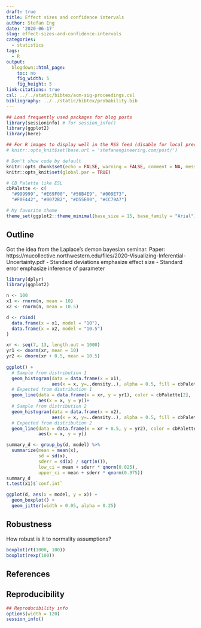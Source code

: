 ```yaml
---
draft: true
title: Effect sizes and confidence intervals
author: Stefan Eng
date: '2020-06-17'
slug: effect-sizes-and-confidence-intervals
categories:
  - statistics
tags:
  - R
output:
  blogdown::html_page:
    toc: no
    fig_width: 5
    fig_height: 5
link-citations: true
csl: ../../static/bibtex/acm-sig-proceedings.csl
bibliography: ../../static/bibtex/probability.bib
---
```



```r
## Load frequently used packages for blog posts
library(sessioninfo) # for session_info()
library(ggplot2)
library(here)

## For R images to display well in the RSS feed (disable for local preview)
# knitr::opts_knit$set(base.url = 'stefanengineering.com/post/')

# Don't show code by default
knitr::opts_chunk$set(echo = FALSE, warning = FALSE, comment = NA, message = FALSE)
knitr::opts_knit$set(global.par = TRUE)

# CB Palette like ESL
cbPalette <- c(
  "#999999", "#E69F00", "#56B4E9", "#009E73",
  "#F0E442", "#0072B2", "#D55E00", "#CC79A7")

# My favorite theme
theme_set(ggplot2::theme_minimal(base_size = 15, base_family = "Arial"))
```

## Outline
Got the idea from the Laplace's demon bayesian seminar.
Paper: https://mucollective.northwestern.edu/files/2020-Visualizing-Inferential-Uncertainty.pdf
  - Standard deviations emphasize effect size
  - Standard error emphasize inference of parameter
  
  
```r
library(dplyr)
library(ggplot2)

n <- 100
x1 <- rnorm(n, mean = 10)
x2 <- rnorm(n, mean = 10.5)

d <- rbind(
  data.frame(x = x1, model = "10"),
  data.frame(x = x2, model = "10.5")
)

xr <- seq(7, 13, length.out = 1000)
yr1 <- dnorm(xr, mean = 10)
yr2 <- dnorm(xr + 0.5, mean = 10.5)
  
ggplot() +
  # Sample from distribution 1
  geom_histogram(data = data.frame(x = x1), 
                 aes(x = x, y=..density..), alpha = 0.5, fill = cbPalette[2]) +
  # Expected from distribution 1
  geom_line(data = data.frame(x = xr, y = yr1), color = cbPalette[2],
            aes(x = x, y = y))+
  # Sample from distribution 2
  geom_histogram(data = data.frame(x = x2), 
                 aes(x = x, y=..density..), alpha = 0.5, fill = cbPalette[3]) +
  # Expected from distribution 2
  geom_line(data = data.frame(x = xr + 0.5, y = yr2), color = cbPalette[3],
            aes(x = x, y = y))
```

```r
summary_d <- group_by(d, model) %>%
  summarize(mean = mean(x),
            sd = sd(x),
            sderr = sd(x) / sqrt(n()),
            low_ci = mean + sderr * qnorm(0.025),
            upper_ci = mean + sderr * qnorm(0.975))
summary_d
t.test(x1)$`conf.int`

ggplot(d, aes(x = model, y = x)) +
  geom_boxplot() +
  geom_jitter(width = 0.05, alpha = 0.25)
```

## Robustness

How robust is it to normality assumptions?
```r
boxplot(rt(1000, 100))
boxplot(rexp(100))
```

## References

## Reproducibility

```r
## Reproducibility info
options(width = 120)
session_info()
```
